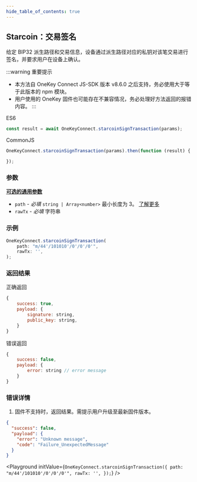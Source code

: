 ```yaml
---
hide_table_of_contents: true
---
```



## Starcoin：交易签名

给定 BIP32 派生路径和交易信息，设备通过派生路径对应的私钥对该笔交易进行签名，并要求用户在设备上确认。

:::warning 重要提示
- 本方法自 OneKey Connect JS-SDK 版本 v8.6.0 之后支持，务必使用大于等于此版本的 npm 模块。
- 用户使用的 OneKey 固件也可能存在不兼容情况，务必处理好方法返回的报错内容。
:::

ES6

```javascript
const result = await OneKeyConnect.starcoinSignTransaction(params);
```

CommonJS

```javascript
OneKeyConnect.starcoinSignTransaction(params).then(function (result) {

});
```

### 参数

[**可选的通用参数**](./commonParams)

- `path` - *必填* `string | Array<number>` 最小长度为 3。 [了解更多](./path)
- `rawTx` - *必填* 字符串

### 示例

```javascript
OneKeyConnect.starcoinSignTransaction(
    path: "m/44'/101010'/0'/0'/0'",
    rawTx: '',
);
```

### 返回结果

正确返回

```javascript
{
    success: true,
    payload: {
        signature: string,
        public_key: string,
    }
}
```

错误返回

```javascript
{
    success: false,
    payload: {
        error: string // error message
    }
}
```

### 错误详情

1. 固件不支持时，返回结果。需提示用户升级至最新固件版本。
```json
{
  "success": false,
  "payload": {
    "error": "Unknown message",
    "code": "Failure_UnexpectedMessage"
  }
}
```


<Playground
  initValue={`OneKeyConnect.starcoinSignTransaction({
    path: "m/44'/101010'/0'/0'/0'",
    rawTx: '',
});`}
/>
